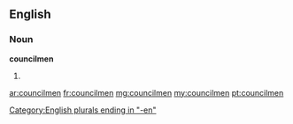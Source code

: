==English==

===Noun===
'''councilmen'''

# {{plural of|[[councilman]]}}

[[Category:English plurals ending in "-en"]]

[[ar:councilmen]]
[[fr:councilmen]]
[[mg:councilmen]]
[[my:councilmen]]
[[pt:councilmen]]